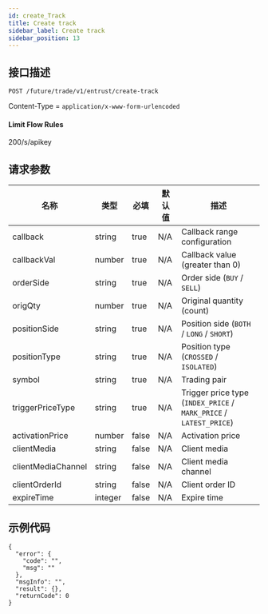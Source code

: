 ```yaml
---
id: create_Track
title: Create track
sidebar_label: Create track
sidebar_position: 13
---
```


## 接口描述

`POST /future/trade/v1/entrust/create-track`

Content-Type = `application/x-www-form-urlencoded`

#### **Limit Flow Rules**

200/s/apikey

## 请求参数

| 名称 | 类型 | 必填 | 默认值 | 描述 |
| --- | --- | --- | --- | --- |
| callback | string | true | N/A | Callback range configuration |
| callbackVal | number | true | N/A | Callback value (greater than 0) |
| orderSide | string | true | N/A | Order side (`BUY` / `SELL`) |
| origQty | number | true | N/A | Original quantity (count) |
| positionSide | string | true | N/A | Position side (`BOTH` / `LONG` / `SHORT`) |
| positionType | string | true | N/A | Position type (`CROSSED` / `ISOLATED`) |
| symbol | string | true | N/A | Trading pair |
| triggerPriceType | string | true | N/A | Trigger price type (`INDEX_PRICE` / `MARK_PRICE` / `LATEST_PRICE`) |
| activationPrice | number | false | N/A | Activation price |
| clientMedia | string | false | N/A | Client media |
| clientMediaChannel | string | false | N/A | Client media channel |
| clientOrderId | string | false | N/A | Client order ID |
| expireTime | integer | false | N/A | Expire time |

## 示例代码

```
{
  "error": {
    "code": "",
    "msg": ""
  },
  "msgInfo": "",
  "result": {},
  "returnCode": 0
}
```
